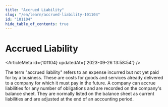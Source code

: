 ```yaml
---
title: "Accrued Liability"
slug: "/en/learn/accrued-liability-101104"
id: "101104"
hide_table_of_contents: true
---
```



# Accrued Liability

<ArticleMeta id={101104} updatedAt={'2023-09-26 13:58:54'} />
<div className='border-solid border-b border-t-0 my-4 border-[var(--ifm-color-gray-300)]' />

The term "accrued liability" refers to an expense incurred but not yet paid for by a business. These are costs for goods and services already delivered to a company for which it must pay in the future. A company can accrue liabilities for any number of obligations and are recorded on the company's balance sheet. They are normally listed on the balance sheet as current liabilities and are adjusted at the end of an accounting period.
